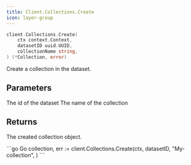 ```yaml
---
title: Client.Collections.Create
icon: layer-group
---
```


```go
client.Collections.Create(
    ctx context.Context,
    datasetID uuid.UUID,
    collectionName string,
) (*Collection, error)
```

Create a collection in the dataset.

## Parameters

<ParamField path="datasetID" type="uuid.UUID">
  The id of the dataset
</ParamField>
<ParamField path="collectionName" type="string">
  The name of the collection
</ParamField>

## Returns

The created collection object.

<RequestExample>
```go Go
collection, err := client.Collections.Create(ctx,
    datasetID,
    "My-collection",
)
```
</RequestExample>
